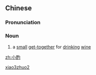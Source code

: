 ==Chinese==
{{zh-forms}}

===Pronunciation===
{{zh-pron
|m=xiǎozhuó
|cat=n
}}

===Noun===
{{zh-noun}}

# {{lb|zh|archaic}} a [[small]] [[get-together]] for [[drinking]] [[wine]]

[[Category:Mandarin archaic terms|xiao3zhuo2]]

[[zh:小酌]]